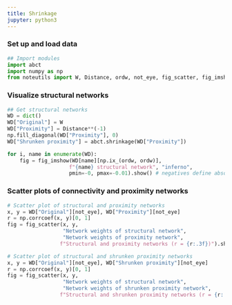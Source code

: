 ```yaml
---
title: Shrinkage
jupyter: python3
---
```


### Set up and load data

```python

## Import modules
import abct
import numpy as np
from noteutils import W, Distance, ordw, not_eye, fig_scatter, fig_imshow

```

### Visualize structural networks

```python

## Get structural networks
WD = dict()
WD["Original"] = W
WD["Proximity"] = Distance**(-1)
np.fill_diagonal(WD["Proximity"], 0)
WD["Shrunken proximity"] = abct.shrinkage(WD["Proximity"])

for i, name in enumerate(WD):
    fig = fig_imshow(WD[name][np.ix_(ordw, ordw)], 
                    f"{name} structural network", "inferno", 
                    pmin=-0, pmax=-0.01).show() # negatives define absolute values

```

### Scatter plots of connectivity and proximity networks

```python

# Scatter plot of structural and proximity networks
x, y = WD["Original"][not_eye], WD["Proximity"][not_eye]
r = np.corrcoef(x, y)[0, 1]
fig = fig_scatter(x, y,
                  "Network weights of structural network",
                  "Network weights of proximity network",
                 f"Structural and proximity networks (r = {r:.3f})").show()

# Scatter plot of structural and shrunken proximity networks
x, y = WD["Original"][not_eye], WD["Shrunken proximity"][not_eye]
r = np.corrcoef(x, y)[0, 1]
fig = fig_scatter(x, y,
                  "Network weights of structural network",
                  "Network weights of shrunken proximity network",
                 f"Structural and shrunken proximity networks (r = {r:.3f})").show()

```

